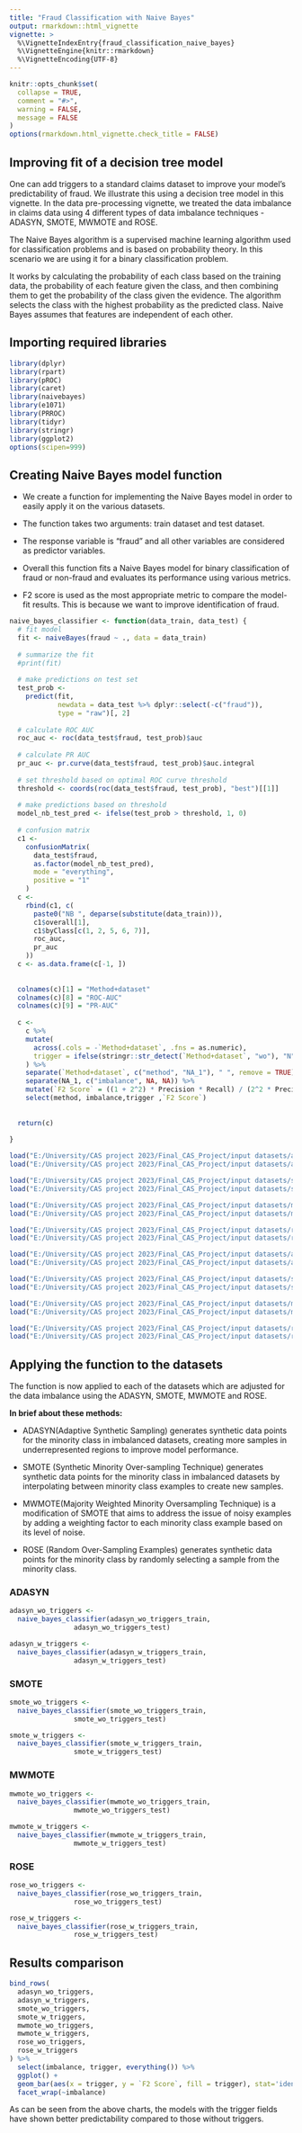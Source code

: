 ---
title: "Fraud Classification with Naive Bayes"
output: rmarkdown::html_vignette
vignette: >
  %\VignetteIndexEntry{fraud_classification_naive_bayes}
  %\VignetteEngine{knitr::rmarkdown}
  %\VignetteEncoding{UTF-8}
---

```{r, include = FALSE}
knitr::opts_chunk$set(
  collapse = TRUE,
  comment = "#>",
  warning = FALSE,
  message = FALSE
)
options(rmarkdown.html_vignette.check_title = FALSE)
```

## Improving fit of a decision tree model

One can add triggers to a standard claims dataset to improve your model's predictability of fraud. We illustrate this using a decision tree model in this vignette. In the data pre-processing vignette, we treated the data imbalance in claims data using 4 different types of data imbalance techniques - ADASYN, SMOTE, MWMOTE and ROSE.

The Naive Bayes algorithm is a supervised machine learning algorithm used for classification problems and is based on probability theory. In this scenario we are using it for a binary classification problem.

It works by calculating the probability of each class based on the training data, the probability of each feature given the class, and then combining them to get the probability of the class given the evidence. The algorithm selects the class with the highest probability as the predicted class. Naive Bayes assumes that features are independent of each other.

## Importing required libraries

```{r}
library(dplyr)
library(rpart)
library(pROC)
library(caret)
library(naivebayes)
library(e1071)
library(PRROC)
library(tidyr)
library(stringr)
library(ggplot2)
options(scipen=999)
```



## Creating Naive Bayes model function

-   We create a function for implementing the Naive Bayes model in order to easily apply it on the various datasets.

-   The function takes two arguments: train dataset and test dataset.

-   The response variable is "fraud" and all other variables are considered as predictor variables.

-   Overall this function fits a Naive Bayes model for binary classification of fraud or non-fraud and evaluates its performance using various metrics.

-   F2 score is used as the most appropriate metric to compare the model-fit results. This is because we want to improve identification of fraud.


```{r}


naive_bayes_classifier <- function(data_train, data_test) {
  # fit model
  fit <- naiveBayes(fraud ~ ., data = data_train)
  
  # summarize the fit
  #print(fit)
  
  # make predictions on test set
  test_prob <-
    predict(fit,
            newdata = data_test %>% dplyr::select(-c("fraud")),
            type = "raw")[, 2]
  
  # calculate ROC AUC
  roc_auc <- roc(data_test$fraud, test_prob)$auc
  
  # calculate PR AUC
  pr_auc <- pr.curve(data_test$fraud, test_prob)$auc.integral
  
  # set threshold based on optimal ROC curve threshold
  threshold <- coords(roc(data_test$fraud, test_prob), "best")[[1]]
  
  # make predictions based on threshold
  model_nb_test_pred <- ifelse(test_prob > threshold, 1, 0)
  
  # confusion matrix
  c1 <-
    confusionMatrix(
      data_test$fraud,
      as.factor(model_nb_test_pred),
      mode = "everything",
      positive = "1"
    )
  c <-
    rbind(c1, c(
      paste0("NB ", deparse(substitute(data_train))),
      c1$overall[1],
      c1$byClass[c(1, 2, 5, 6, 7)],
      roc_auc,
      pr_auc
    ))
  c <- as.data.frame(c[-1, ])
  
  
  colnames(c)[1] = "Method+dataset"
  colnames(c)[8] = "ROC-AUC"
  colnames(c)[9] = "PR-AUC"
  
  c <-
    c %>%
    mutate(
      across(.cols = -`Method+dataset`, .fns = as.numeric),
      trigger = ifelse(stringr::str_detect(`Method+dataset`, "wo"), "N", "Y")
    ) %>%
    separate(`Method+dataset`, c("method", "NA_1"), " ", remove = TRUE) %>%
    separate(NA_1, c("imbalance", NA, NA)) %>% 
    mutate(`F2 Score` = ((1 + 2^2) * Precision * Recall) / (2^2 * Precision + Recall)) %>% 
    select(method, imbalance,trigger ,`F2 Score`)
  
  
  return(c)
  
}

```


```{r message=FALSE, warning=FALSE, include=FALSE}
load("E:/University/CAS project 2023/Final_CAS_Project/input datasets/adasyn_wo_triggers_train.rda")
load("E:/University/CAS project 2023/Final_CAS_Project/input datasets/adasyn_wo_triggers_test.rda")

load("E:/University/CAS project 2023/Final_CAS_Project/input datasets/smote_wo_triggers_train.rda")
load("E:/University/CAS project 2023/Final_CAS_Project/input datasets/smote_wo_triggers_test.rda")

load("E:/University/CAS project 2023/Final_CAS_Project/input datasets/mwmote_wo_triggers_train.rda")
load("E:/University/CAS project 2023/Final_CAS_Project/input datasets/mwmote_wo_triggers_test.rda")

load("E:/University/CAS project 2023/Final_CAS_Project/input datasets/rose_wo_triggers_train.rda")
load("E:/University/CAS project 2023/Final_CAS_Project/input datasets/rose_wo_triggers_test.rda")

```


```{r message=FALSE, warning=FALSE, include=FALSE}
load("E:/University/CAS project 2023/Final_CAS_Project/input datasets/adasyn_w_triggers_train.rda")
load("E:/University/CAS project 2023/Final_CAS_Project/input datasets/adasyn_w_triggers_test.rda")

load("E:/University/CAS project 2023/Final_CAS_Project/input datasets/smote_w_triggers_train.rda")
load("E:/University/CAS project 2023/Final_CAS_Project/input datasets/smote_w_triggers_test.rda")

load("E:/University/CAS project 2023/Final_CAS_Project/input datasets/mwmote_w_triggers_train.rda")
load("E:/University/CAS project 2023/Final_CAS_Project/input datasets/mwmote_w_triggers_test.rda")

load("E:/University/CAS project 2023/Final_CAS_Project/input datasets/rose_w_triggers_train.rda")
load("E:/University/CAS project 2023/Final_CAS_Project/input datasets/rose_w_triggers_test.rda")
```

## Applying the function to the datasets

The function is now applied to each of the datasets which are adjusted for the data imbalance using the ADASYN, SMOTE, MWMOTE and ROSE.

**In brief about these methods:**

-   ADASYN(Adaptive Synthetic Sampling) generates synthetic data points for the minority class in imbalanced datasets, creating more samples in underrepresented regions to improve model performance.

-   SMOTE (Synthetic Minority Over-sampling Technique) generates synthetic data points for the minority class in imbalanced datasets by interpolating between minority class examples to create new samples.

-   MWMOTE(Majority Weighted Minority Oversampling Technique) is a modification of SMOTE that aims to address the issue of noisy examples by adding a weighting factor to each minority class example based on its level of noise.

-   ROSE (Random Over-Sampling Examples) generates synthetic data points for the minority class by randomly selecting a sample from the minority class.

### ADASYN

```{r}
adasyn_wo_triggers <- 
  naive_bayes_classifier(adasyn_wo_triggers_train,
                adasyn_wo_triggers_test)
```


```{r}
adasyn_w_triggers <-
  naive_bayes_classifier(adasyn_w_triggers_train,
                adasyn_w_triggers_test)
```





### SMOTE

```{r}
smote_wo_triggers <- 
  naive_bayes_classifier(smote_wo_triggers_train,
                smote_wo_triggers_test)
```


```{r}
smote_w_triggers <-
  naive_bayes_classifier(smote_w_triggers_train,
                smote_w_triggers_test)
```

### MWMOTE

```{r}
mwmote_wo_triggers <- 
  naive_bayes_classifier(mwmote_wo_triggers_train,
                mwmote_wo_triggers_test)
```


```{r}
mwmote_w_triggers <-
  naive_bayes_classifier(mwmote_w_triggers_train,
                mwmote_w_triggers_test)
```

### ROSE

```{r}
rose_wo_triggers <- 
  naive_bayes_classifier(rose_wo_triggers_train,
                rose_wo_triggers_test)
```


```{r}
rose_w_triggers <-
  naive_bayes_classifier(rose_w_triggers_train,
                rose_w_triggers_test)
```

## Results comparison

```{r}
bind_rows(
  adasyn_wo_triggers,
  adasyn_w_triggers,
  smote_wo_triggers,
  smote_w_triggers,
  mwmote_wo_triggers,
  mwmote_w_triggers,
  rose_wo_triggers,
  rose_w_triggers
) %>%
  select(imbalance, trigger, everything()) %>% 
  ggplot() +
  geom_bar(aes(x = trigger, y = `F2 Score`, fill = trigger), stat='identity') +
  facet_wrap(~imbalance)
```


As can be seen from the above charts, the models with the trigger fields have shown better predictability compared to those without triggers.
